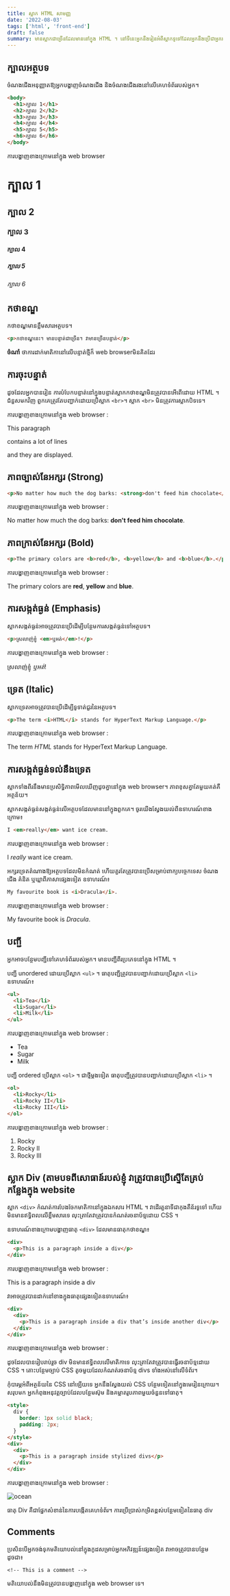```yaml
---
title: ស្លាក HTML សាមញ្ញ
date: '2022-08-03'
tags: ['html', 'front-end']
draft: false
summary: មានស្លាកជាច្រើនដែលមាននៅក្នុង HTML ។ នៅទីនេះអ្នកនឹងរៀនអំពីស្លាកទូទៅដែលអ្នកនឹងប្រើជាអ្នកអភិវឌ្ឍន៍។
---
```


## ក្បាលអត្ថបទ

ចំណងជើងអនុញ្ញាតឱ្យអ្នកបង្ហាញចំណងជើង និងចំណងជើងរងនៅលើគេហទំព័ររបស់អ្នក។

```html
<body>
  <h1>ក្បាល 1</h1>
  <h2>ក្បាល 2</h2>
  <h3>ក្បាល 3</h3>
  <h4>ក្បាល 4</h4>
  <h5>ក្បាល 5</h5>
  <h6>ក្បាល 6</h6>
</body>
```

ការបង្ហាញខាងក្រោមនៅក្នុង web browser

# ក្បាល 1

## ក្បាល 2

### ក្បាល 3

#### ក្បាល 4

##### ក្បាល 5

###### ក្បាល 6

## កថាខណ្ឌ

កថាខណ្ឌមានខ្លឹមសារអត្ថបទ។

```html
<p>កថាខណ្ឌនេះ។ មានបន្ទាត់ជាច្រើន។ វាមានច្រើនបន្ទាត់</p>
```

**ចំណាំ​** ថាការដាក់មាតិកានៅលើបន្ទាត់ថ្មី​ក៏​​ web browser​​ មិនគិតដែរ

## ការចុះបន្ទាត់

ដូចដែលអ្នកបានរៀន ការបំបែកបន្ទាត់នៅក្នុងបន្ទាត់ស្លាកកថាខណ្ឌមិនត្រូវបានអើពើដោយ HTML ។ ជំនួសមកវិញ ពួកគេត្រូវតែបញ្ជាក់ដោយប្រើស្លាក `<br>`។ ស្លាក `<br>` មិនត្រូវការស្លាកបិទទេ។

ការបង្ហាញខាងក្រោមនៅក្នុង web browser :

This paragraph

contains a lot of lines

and they are displayed.

## ភាពច្បាស់នែអក្សរ (Strong)

```html
<p>No matter how much the dog barks: <strong>don't feed him chocolate</strong>.</p>
```

ការបង្ហាញខាងក្រោមនៅក្នុង web browser :

No matter how much the dog barks: **don't feed him chocolate**.

## ភាពក្រាស់នែអក្សរ (Bold)

```html
<p>The primary colors are <b>red</b>, <b>yellow</b> and <b>blue</b>.</p>
```

ការបង្ហាញខាងក្រោមនៅក្នុង web browser :

The primary colors are <b>red</b>, <b>yellow</b> and <b>blue</b>.

## ការសង្កត់ធ្ងន់ (Emphasis)

ស្លាកសង្កត់ធ្ងន់អាចត្រូវបានប្រើដើម្បីបន្ថែមការសង្កត់ធ្ងន់ទៅអត្ថបទ។

```html
<p>ស្រលាញ់ខ្ញំុ <em>ឬអត់</em>!</p>
```

ការបង្ហាញខាងក្រោមនៅក្នុង web browser :

ស្រលាញ់ខ្ញំុ <em>ឬអត់</em>!

## ទ្រេត​​ (Italic)

ស្លាកទ្រេតអាចត្រូវបានប្រើដើម្បីទូទាត់ជួរនៃអត្ថបទ។

```html
<p>The term <i>HTML</i> stands for HyperText Markup Language.</p>
```

ការបង្ហាញខាងក្រោមនៅក្នុង web browser :

The term <i>HTML</i> stands for HyperText Markup Language.

## ការសង្កត់ធ្ងន់ទល់នឹងទ្រេត

ស្លាកទាំងពីរនឹងមានប្រសិទ្ធិភាពមើលឃើញដូចគ្នានៅក្នុង web browser។ ភាពខុសគ្នាតែមួយគត់គឺអត្ថន័យ។

ស្លាកសង្កត់ធ្ងន់សង្កត់ធ្ងន់លើអត្ថបទដែលមាននៅក្នុងពួកគេ។ ចូរយើងស្វែងយល់ពីឧទាហរណ៍ខាងក្រោម៖

```html
I <em>really</em> want ice cream.
```

ការបង្ហាញខាងក្រោមនៅក្នុង web browser :

I <em>really</em> want ice cream.

អក្សរទ្រេតតំណាងឱ្យអត្ថបទដែលមិនកំណត់ ហើយគួរតែត្រូវបានប្រើសម្រាប់ពាក្យបច្ចេកទេស ចំណងជើង គំនិត ឬឃ្លាពីភាសាផ្សេងទៀត ឧទាហរណ៍៖

```html
My favourite book is <i>Dracula</i>.
```

ការបង្ហាញខាងក្រោមនៅក្នុង web browser :

My favourite book is <i>Dracula</i>.

## បញ្ជី

អ្នកអាចបន្ថែមបញ្ជីទៅគេហទំព័ររបស់អ្នក។ មានបញ្ជីពីរប្រភេទនៅក្នុង HTML ។

បញ្ជី unordered ដោយប្រើស្លាក `<ul>` ។ ធាតុបញ្ជីត្រូវបានបញ្ជាក់ដោយប្រើស្លាក `<li>` ឧទាហរណ៍៖

```html
<ul>
  <li>Tea</li>
  <li>Sugar</li>
  <li>Milk</li>
</ul>
```

ការបង្ហាញខាងក្រោមនៅក្នុង web browser :

- Tea
- Sugar
- Milk

បញ្ជី ordered ប្រើស្លាក `<ol>` ។ ជាថ្មីម្តងទៀត ធាតុបញ្ជីត្រូវបានបញ្ជាក់ដោយប្រើស្លាក `<li>` ។

```html
<ol>
  <li>Rocky</li>
  <li>Rocky II</li>
  <li>Rocky III</li>
</ol>
```

ការបង្ហាញខាងក្រោមនៅក្នុង web browser :

1. Rocky
2. Rocky II
3. Rocky III

## ស្លាក Div (តាម​បទពីសោធាន៍របស់ខ្ញុំ​​ វាត្រូវបានប្រើស្ទើតែគ្រប់កន្លែងក្នុង website

ស្លាក `<div>` កំណត់ការបែងចែកមាតិកានៅក្នុងឯកសារ HTML ។ វាដើរតួនាទីជាកុងតឺន័រទូទៅ ហើយមិនមានឥទ្ធិពលលើខ្លឹមសារទេ លុះត្រាតែវាត្រូវបានកំណត់រចនាប័ទ្មដោយ CSS ។

ឧទាហរណ៍ខាងក្រោមបង្ហាញធាតុ `<div>` ដែលមានធាតុកថាខណ្ឌ៖

```html
<div>
  <p>This is a paragraph inside a div</p>
</div>
```

ការបង្ហាញខាងក្រោមនៅក្នុង web browser :

This is a paragraph inside a div

វាអាចត្រូវបានដាក់នៅខាងក្នុងធាតុផ្សេងទៀតឧទាហរណ៍៖

```html
<div>
  <div>
    <p>This is a paragraph inside a div that’s inside another div</p>
  </div>
</div>
```

ការបង្ហាញខាងក្រោមនៅក្នុង web browser :

ដូចដែលបានរៀបរាប់រួច div មិនមានឥទ្ធិពលលើមាតិកាទេ លុះត្រាតែវាត្រូវបានធ្វើរចនាប័ទ្មដោយ CSS ។ តោះបន្ថែមច្បាប់ CSS តូចមួយដែលកំណត់រចនាប័ទ្ម divs ទាំងអស់នៅលើទំព័រ។

កុំបារម្ភអំពីអត្ថន័យនៃ CSS នៅឡើយទេ អ្នកនឹងស្វែងយល់ CSS បន្ថែមទៀតនៅក្នុងមេរៀនក្រោយ។ សរុបមក អ្នកកំពុងអនុវត្តច្បាប់ដែលបន្ថែមស៊ុម និងគម្លាតរូបភាពមួយចំនួនទៅធាតុ។

```html
<style>
  div {
    border: 1px solid black;
    padding: 2px;
  }
</style>
<div>
  <div>
    <p>This is a paragraph inside stylized divs</p>
  </div>
</div>
```

ការបង្ហាញខាងក្រោមនៅក្នុង web browser :

![ocean](/static/images/simple-html-tags/html_nested_div_with_style.png)

ធាតុ Div គឺជាផ្នែកសំខាន់នៃការបង្កើតគេហទំព័រ។ ការប្រើប្រាស់កម្រិតខ្ពស់បន្ថែមទៀតនៃធាតុ div

## Comments

ប្រសិនបើអ្នកចង់ទុកមតិយោបល់នៅក្នុងកូដសម្រាប់អ្នកអភិវឌ្ឍន៍ផ្សេងទៀត វាអាចត្រូវបានបន្ថែមដូចជា៖

`<!-- This is a comment -->`

មតិយោបល់នឹងមិនត្រូវបានបង្ហាញនៅក្នុង web browser ទេ។
